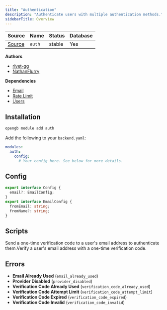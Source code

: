 ```yaml
---
title: "Authentication"
description: "Authenticate users with multiple authentication methods."
sidebarTitle: Overview
---
```


| Source                                                                           | Name       | Status     | Database     |
| -------------------------------------------------------------------------------- | ---------- | ---------- | ------------ |
| [Source](https://github.com/rivet-gg/opengb-registry/tree/main/modules/auth) | `auth` | stable | Yes |

**Authors**

- [rivet-gg](https://github.com/rivet-gg)
- [NathanFlurry](https://github.com/NathanFlurry)

**Dependencies**

- [Email](/modules/email/overview)
- [Rate Limit](/modules/rate_limit/overview)
- [Users](/modules/users/overview)

## Installation

<Tabs>

<Tab title="CLI">

```sh CLI
opengb module add auth
```

</Tab>

<Tab title="backend.yaml">

Add the following to your `backend.yaml`:

```yaml backend.yaml
modules:
  auth:
    config:
      # Your config here. See below for more details.

```
</Tab>

</Tabs>

## Config

		
```typescript
export interface Config {
  email?: EmailConfig;
}
export interface EmailConfig {
  fromEmail: string;
  fromName?: string;
}
```


## Scripts

<CardGroup><Card title="Authenticate Email Passwordless" href="/modules/auth/scripts/auth_email_passwordless">Send a one-time verification code to a user's email address to authenticate them.</Card><Card title="Verify Email Passwordless" href="/modules/auth/scripts/verify_email_passwordless">Verify a user's email address with a one-time verification code.</Card></CardGroup>

## Errors

- **Email Already Used** (`email_already_used`) 
- **Provider Disabled** (`provider_disabled`) 
- **Verification Code Already Used** (`verification_code_already_used`) 
- **Verification Code Attempt Limit** (`verification_code_attempt_limit`) 
- **Verification Code Expired** (`verification_code_expired`) 
- **Verification Code Invalid** (`verification_code_invalid`) 

